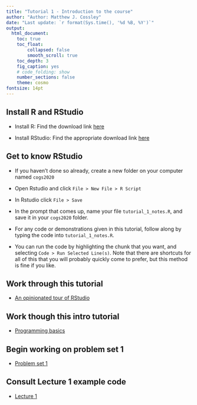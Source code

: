 ```yaml
---
title: "Tutorial 1 - Introduction to the course"
author: "Author: Matthew J. Cossley"
date: "Last update: `r format(Sys.time(), '%d %B, %Y')`"
output:
  html_document:
    toc: true
    toc_float:
        collapsed: false
        smooth_scroll: true
    toc_depth: 3
    fig_caption: yes
    # code_folding: show
    number_sections: false
    theme: cosmo
fontsize: 14pt
---
```


## Install R and RStudio
* Install R: Find the download link [here](https://www.r-project.org/)

* Install RStudio: Find the appropriate download link
    [here](https://rstudio.com/products/rstudio/)

## Get to know RStudio
* If you haven't done so already, create a new folder on
your computer named `cogs2020`

* Open Rstudio and click `File > New File > R Script`

* In Rstudio click `File > Save`

* In the prompt that comes up, name your file
`tutorial_1_notes.R`, and save it in your `cogs2020` folder.

* For any code or demonstrations given in this tutorial,
follow along by typing the code into `tutorial_1_notes.R`.

* You can run the code by highlighting the chunk that you
want, and selecting `Code > Run Selected Line(s)`. Note
that there are shortcuts for all of this that you will
probably quickly come to prefer, but this method is fine if
you like.

## Work through this tutorial
* [An opinionated tour of RStudio](https://rladiessydney.org/courses/ryouwithme/01-basicbasics-1/)

## Work though this intro tutorial
* [Programming basics](https://rstudio.cloud/learn/primers/1.2)

## Begin working on problem set 1
* [Problem set 1](homework_1.html)

## Consult Lecture 1 example code
* [Lecture 1](lecture_1.html)